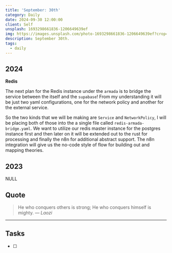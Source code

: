 ```yaml
---
title: 'September: 30th'
category: Daily
date: 2024-09-30 12:00:00
client: Self
unsplash: 1693298661836-1206649639ef
img: https://images.unsplash.com/photo-1693298661836-1206649639ef?crop=entropy&cs=srgb&fm=jpg&ixid=MnwzNjM5Nzd8MHwxfHJhbmRvbXx8fHx8fHx8fDE2ODE3NDg2ODY&ixlib=rb-4.0.3&q=85
description: September 30th. 
tags:
  - daily
---
```



## 2024

**Redis**

The next plan for the Redis instance under the `armada` is to bridge the service between the itself and the `supabase`!
From my understanding it will be just two yaml configurations, one for the network policy and another for the external service.

So the two kinds that we will be making are `Service` and `NetworkPolicy`, I will be placing both of those into the a single file called `redis-armada-bridge.yaml`.
We want to utilize our redis master instance for the postgres instance first and then later on it will be extended out to the rust for processing and finally the n8n for additional abstract support.
The n8n integration will give us the no-code style of flow for building out and mapping theories.



## 2023

NULL


## Quote

> He who conquers others is strong; He who conquers himself is mighty.
> — <cite>Laozi</cite>

---

## Tasks

- [ ]